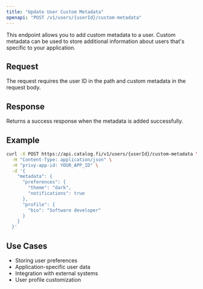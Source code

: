 ```yaml
---
title: "Update User Custom Metadata"
openapi: "POST /v1/users/{userId}/custom-metadata"
---
```


This endpoint allows you to add custom metadata to a user. Custom metadata can be used to store additional information about users that's specific to your application.

## Request

The request requires the user ID in the path and custom metadata in the request body.

## Response

Returns a success response when the metadata is added successfully.

## Example

```bash
curl -X POST https://api.catalog.fi/v1/users/{userId}/custom-metadata \
  -H "Content-Type: application/json" \
  -H "privy-app-id: YOUR_APP_ID" \
  -d '{
    "metadata": {
      "preferences": {
        "theme": "dark",
        "notifications": true
      },
      "profile": {
        "bio": "Software developer"
      }
    }
  }'
```

## Use Cases

- Storing user preferences
- Application-specific user data
- Integration with external systems
- User profile customization
